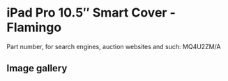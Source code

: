 
# iPad Pro 10.5″ Smart Cover - Flamingo

Part number, for search engines, auction websites and such: MQ4U2ZM/A

## Image gallery

<div style={{ width: "768px" }}>
  <GalleryComponent
    images={[
      {
        original: "/everysource/MQ4U2.webp",
        thumbnail: "/everypreview/MQ4U2.webp",
      },
      {
        original: "/everysource/MQ4U2_AV1_GOLD.webp",
        thumbnail: "/everypreview/MQ4U2_AV1_GOLD.webp",
      },
      {
        original: "/everysource/MQ4U2_AV1_ROSEGOLD.webp",
        thumbnail: "/everypreview/MQ4U2_AV1_ROSEGOLD.webp",
      },
      {
        original: "/everysource/MQ4U2_AV1_SILVER.webp",
        thumbnail: "/everypreview/MQ4U2_AV1_SILVER.webp",
      },
      {
        original: "/everysource/MQ4U2_AV1_SPACE_GRAY.webp",
        thumbnail: "/everypreview/MQ4U2_AV1_SPACE_GRAY.webp",
      },
      {
        original: "/everysource/MQ4U2_AV2.webp",
        thumbnail: "/everypreview/MQ4U2_AV2.webp",
      },
      {
        original: "/everysource/MQ4U2_AV3.webp",
        thumbnail: "/everypreview/MQ4U2_AV3.webp",
      }
    ]}
  />
</div>